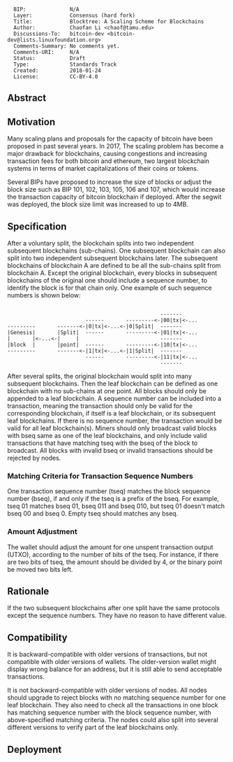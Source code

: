 <pre>
  BIP:              N/A
  Layer:            Consensus (hard fork)
  Title:            Blocktree: A Scaling Scheme for Blockchains
  Author:           Chaofan Li <chaof@tamu.edu>
  Discussions-To:   bitcoin-dev <bitcoin-dev@lists.linuxfoundation.org>
  Comments-Summary: No comments yet.
  Comments-URI:     N/A
  Status:           Draft
  Type:             Standards Track
  Created:          2018-01-24
  License:          CC-BY-4.0
</pre>

==Abstract==
==Motivation==
Many scaling plans and proposals for the capacity of bitcoin have been proposed in past several years. In 2017, The scaling problem has become a major drawback for blockchains, causing congestions and increasing transaction fees for both bitcoin and ethereum, two largest blockchain systems in terms of market capitalizations of their coins or tokens.

Several BIPs have proposed to increase the size of blocks or adjust the block size such as BIP 101, 102, 103, 105, 106 and 107, which would increase the transaction capacity of bitcoin blockchain if deployed. After the segwit was deployed, the block size limit was increased to up to 4MB.
==Specification==
After a voluntary split, the blockchain splits into two independent subsequent blockchains (sub-chains). One subsequent blockchain can also split into two independent subsequent blockchains later. The subsequent blockchains of blockchain A are defined to be all the sub-chains split from blockchain A. Except the original blockchain, every blocks in subsequent blockchains of the original one should include a sequence number, to identify the block is for that chain only. One example of such sequence numbers is shown below:
<pre>                               
                                                 -------
                         ------       ---------<-|00|tx|<-... 
---------       -------<-|0|tx|<-...<-|0|Split|  -------  
|Genesis|       |Split|  ------       ---------<-|01|tx|<-...
|       |<-...<-|     |                          -------
|block  |       |point|  ------       ---------<-|10|tx|<-...
---------       -------<-|1|tx|<-...<-|1|Split|  -------
                         ------       ---------<-|11|tx|<-...
                                                 -------
</pre>

After several splits, the original blockchain would split into many subsequent blockchains. Then the leaf blockchain can be defined as one blockchain with no sub-chains at one point. All blocks should only be appended to a leaf blockchain. A sequence number can be included into a transaction, meaning the transaction should only be valid for the corresponding blockchain, if itself is a leaf blockchain, or its subsequent leaf blockchains. If there is no sequence number, the transaction would be valid for all leaf blockchain(s). Miners should only broadcast valid blocks with bseq same as one of the leaf blockchains, and only include valid transactions that have matching tseq with the bseq of the block to broadcast. All blocks with invalid bseq or invalid transactions should be rejected by nodes.

===Matching Criteria for Transaction Sequence Numbers===
One transaction sequence number (tseq) matches the block sequence number (bseq), if and only if the tseq is a prefix of the bseq. For example, tseq 01 matches bseq 01, bseq 011 and bseq 010, but tseq 01 doesn't match bseq 00 and bseq 0. Empty tseq should matches any bseq.
===Amount Adjustment===
The wallet should adjust the amount for one unspent transaction output (UTXO), according to the number of bits of the tseq. For instance, if there are two bits of tseq, the amount should be divided by 4, or the binary point be moved two bits left.
==Rationale==
If the two subsequent blockchains after one split have the same protocols except the sequence numbers. They have no reason to have different value.
==Compatibility==
It is backward-compatible with older versions of transactions, but not compatible with older versions of wallets. The older-version wallet might display wrong balance for an address, but it is still able to send acceptable transactions.

It is not backward-compatible with older versions of nodes. All nodes should upgrade to reject blocks with no matching sequence number for one leaf blockchain. They also need to check all the transactions in one block has matching sequence number with the block sequence number, with above-specified matching criteria. The nodes could also split into several different versions to verify part of the leaf blockchains only.
==Deployment==


